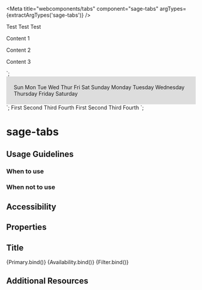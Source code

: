 

<Meta title="webcomponents/tabs" component="sage-tabs" argTypes={extractArgTypes('sage-tabs')} />

  <sage-tabs active-tab=${args.activeTab} variant=${args.variant} component-id="primary">
    <sage-tab slot="tabs" tab="one">Test</sage-tab>
    <sage-tab slot="tabs" tab="two">Test</sage-tab>
    <sage-tab slot="tabs" tab="three">Test</sage-tab>
    <sage-tab-panel slot="tab-panels" tab="one">
      <p>Content 1</p>
    </sage-tab-panel>
    <sage-tab-panel slot="tab-panels" tab="two">
      <p>Content 2</p>
    </sage-tab-panel>
    <sage-tab-panel slot="tab-panels" tab="three">
      <p>Content 3</p>
    </sage-tab-panel>
  </sage-tabs>
`;

  <div style="background-color: #ddd; padding: 20px;">
    <sage-tabs active-tab=${args.activeTab} variant=${args.variant} component-id="availability">
      <sage-tab slot="tabs" tab="sunday">Sun</sage-tab>
      <sage-tab slot="tabs" tab="monday">Mon</sage-tab>
      <sage-tab slot="tabs" tab="tuesday">Tue</sage-tab>
      <sage-tab slot="tabs" tab="wednesday">Wed</sage-tab>
      <sage-tab slot="tabs" tab="thursday">Thur</sage-tab>
      <sage-tab slot="tabs" tab="friday">Fri</sage-tab>
      <sage-tab slot="tabs" tab="saturday">Sat</sage-tab>
      <sage-tab-panel slot="tab-panels" tab="sunday">Sunday</sage-tab-panel>
      <sage-tab-panel slot="tab-panels" tab="monday">Monday</sage-tab-panel>
      <sage-tab-panel slot="tab-panels" tab="tuesday">Tuesday</sage-tab-panel>
      <sage-tab-panel slot="tab-panels" tab="wednesday">Wednesday</sage-tab-panel>
      <sage-tab-panel slot="tab-panels" tab="thursday">Thursday</sage-tab-panel>
      <sage-tab-panel slot="tab-panels" tab="friday">Friday</sage-tab-panel>
      <sage-tab-panel slot="tab-panels" tab="saturday">Saturday</sage-tab-panel>
    </sage-tabs>
  </div>
`;

  <sage-tabs active-tab=${args.activeTab} variant=${args.variant} component-id="filter">
    <sage-tab slot="tabs" tab="first">First</sage-tab>
    <sage-tab slot="tabs" tab="second">Second</sage-tab>
    <sage-tab slot="tabs" tab="third">Third</sage-tab>
    <sage-tab slot="tabs" tab="fourth">Fourth</sage-tab>
    <sage-tab-panel slot="tab-panels" tab="first">First</sage-tab-panel>
    <sage-tab-panel slot="tab-panels" tab="second">Second</sage-tab-panel>
    <sage-tab-panel slot="tab-panels" tab="third">Third</sage-tab-panel>
    <sage-tab-panel slot="tab-panels" tab="fourth">Fourth</sage-tab-panel>
  </sage-tabs>
`;

# sage-tabs
 
## Usage Guidelines

### When to use

### When not to use

## Accessibility

## Properties

<ArgsTable of="sage-tabs" />

## Title

<Canvas>
  <Story name="primary" args={{
    activeTab: "two",
    variant: 'primary',
  }}>
    {Primary.bind()}
  </Story>
</Canvas>

<Canvas>
  <Story name="availability" args={{
    activeTab: "monday",
    variant: 'availability',
  }}>
    {Availability.bind()}
  </Story>
</Canvas>

<Canvas>
  <Story name="filter" args={{
    activeTab: "second",
    variant: 'filter',
  }}>
    {Filter.bind()}
  </Story>
</Canvas>

## Additional Resources

